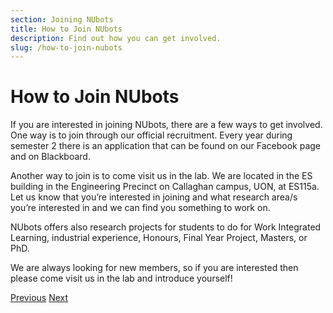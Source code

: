 ```yaml
---
section: Joining NUbots
title: How to Join NUbots
description: Find out how you can get involved.
slug: /how-to-join-nubots
---
```


# How to Join NUbots
If you are interested in joining NUbots, there are a few ways to get involved. One way is to join through our official recruitment. Every year during semester 2 there is an application that can be found on our Facebook page and on Blackboard. 

Another way to join is to come visit us in the lab. We are located in the ES building in the Engineering Precinct on Callaghan campus, UON, at ES115a. Let us know that you’re interested in joining and what research area/s you’re interested in and we can find you something to work on. 

NUbots offers also research projects for students to do for Work Integrated Learning, industrial experience, Honours, Final Year Project, Masters, or PhD. 

We are always looking for new members, so if you are interested then please come visit us in the lab and introduce yourself!

[Previous](/areas-of-research/) 
[Next](/robocup-history/)